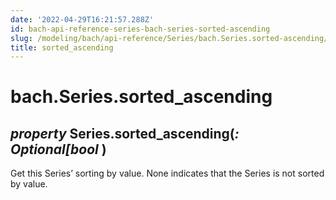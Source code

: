 ```yaml
---
date: '2022-04-29T16:21:57.288Z'
id: bach-api-reference-series-bach-series-sorted-ascending
slug: /modeling/bach/api-reference/Series/bach.Series.sorted-ascending/
title: sorted_ascending
---
```


# bach.Series.sorted_ascending

<div>
<h2 class="signature-class"><span class="type-annotation"><em>property</em></span> <span class="additional-name">Series.</span><span class="name">sorted_ascending(</span><span class="type-annotation"><em>: Optional[bool</em></span> )</h2>


<div class="content">

Get this Series’ sorting by value. None indicates that the Series is not sorted by value.


</div>

</div>
